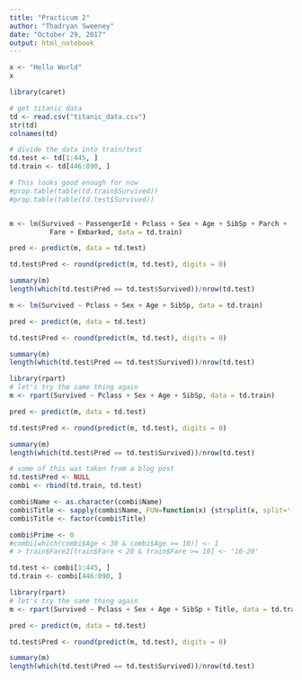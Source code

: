 ```yaml
---
title: "Practicum 2"
author: "Thadryan Sweeney"
date: "October 29, 2017"
output: html_notebook
---
```



```R
x <- "Hello World"
x
```

```R
library(caret)

# get titanic data 
td <- read.csv("titanic_data.csv")
str(td)
colnames(td)
```


```R
# divide the data into train/test
td.test <- td[1:445, ]
td.train <- td[446:890, ]

# This looks good enough for now
#prop.table(table(td.train$Survived))
#prop.table(table(td.test$Survived))


m <- lm(Survived ~ PassengerId + Pclass + Sex + Age + SibSp + Parch +
          Fare + Embarked, data = td.train)

pred <- predict(m, data = td.test)

td.test$Pred <- round(predict(m, td.test), digits = 0)

summary(m)
length(which(td.test$Pred == td.test$Survived))/nrow(td.test)
```
```R

m <- lm(Survived ~ Pclass + Sex + Age + SibSp, data = td.train)

pred <- predict(m, data = td.test)

td.test$Pred <- round(predict(m, td.test), digits = 0)

summary(m)
length(which(td.test$Pred == td.test$Survived))/nrow(td.test)

```


```R
library(rpart)
# let's try the same thing again 
m <- rpart(Survived ~ Pclass + Sex + Age + SibSp, data = td.train)

pred <- predict(m, data = td.test)

td.test$Pred <- round(predict(m, td.test), digits = 0)

summary(m)
length(which(td.test$Pred == td.test$Survived))/nrow(td.test)


```

```R

# some of this was taken from a blog post
td.test$Pred <- NULL
combi <- rbind(td.train, td.test)

combi$Name <- as.character(combi$Name)
combi$Title <- sapply(combi$Name, FUN=function(x) {strsplit(x, split='[,.]')[[1]][2]})
combi$Title <- factor(combi$Title)

combi$Prime <- 0
#combi[which(combi$Age < 30 & combi$Age >= 10)] <- 1
# > train$Fare2[train$Fare < 20 & train$Fare >= 10] <- '10-20'

td.test <- combi[1:445, ]
td.train <- combi[446:890, ]

library(rpart)
# let's try the same thing again 
m <- rpart(Survived ~ Pclass + Sex + Age + SibSp + Title, data = td.train)

pred <- predict(m, data = td.test)

td.test$Pred <- round(predict(m, td.test), digits = 0)

summary(m)
length(which(td.test$Pred == td.test$Survived))/nrow(td.test)


```